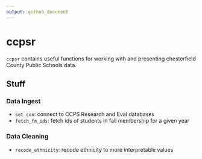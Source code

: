 ```yaml
---
output: github_document
---
```


# ccpsr

`ccpsr` contains useful functions for working with and presenting chesterfield County Public Schools data.

## Stuff

### Data Ingest

- `set_con`: connect to CCPS Research and Eval databases
- `fetch_fm_ids`: fetch ids of students in fall membership for a given year

### Data Cleaning

- `recode_ethnicity`: recode ethnicity to more interpretable values
